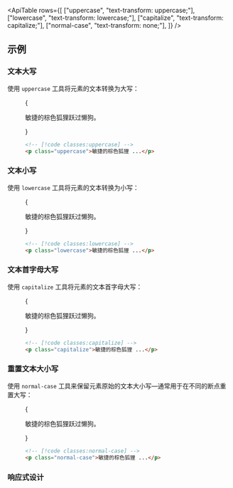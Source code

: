 

<ApiTable
  rows={[
    ["uppercase", "text-transform: uppercase;"],
    ["lowercase", "text-transform: lowercase;"],
    ["capitalize", "text-transform: capitalize;"],
    ["normal-case", "text-transform: none;"],
  ]}
/>

## 示例

### 文本大写

使用 `uppercase` 工具将元素的文本转换为大写：

<Figure>

<Example>
  {
    <p className="text-center text-lg font-medium text-gray-900 uppercase dark:text-gray-200">
      敏捷的棕色狐狸跃过懒狗。
    </p>
  }
</Example>

```html
<!-- [!code classes:uppercase] -->
<p class="uppercase">敏捷的棕色狐狸 ...</p>
```

</Figure>

### 文本小写

使用 `lowercase` 工具将元素的文本转换为小写：

<Figure>

<Example>
  {
    <p className="text-center text-lg font-medium text-gray-900 lowercase dark:text-gray-200">
      敏捷的棕色狐狸跃过懒狗。
    </p>
  }
</Example>

```html
<!-- [!code classes:lowercase] -->
<p class="lowercase">敏捷的棕色狐狸 ...</p>
```

</Figure>

### 文本首字母大写

使用 `capitalize` 工具将元素的文本首字母大写：

<Figure>

<Example>
  {
    <p className="text-center text-lg font-medium text-gray-900 capitalize dark:text-gray-200">
      敏捷的棕色狐狸跃过懒狗。
    </p>
  }
</Example>

```html
<!-- [!code classes:capitalize] -->
<p class="capitalize">敏捷的棕色狐狸 ...</p>
```

</Figure>

### 重置文本大小写

使用 `normal-case` 工具来保留元素原始的文本大小写—通常用于在不同的断点重置大写：

<Figure>

<Example>
  {
    <p className="text-center text-lg font-medium text-gray-900 normal-case dark:text-gray-200">
      敏捷的棕色狐狸跃过懒狗。
    </p>
  }
</Example>

```html
<!-- [!code classes:normal-case] -->
<p class="normal-case">敏捷的棕色狐狸 ...</p>
```

</Figure>

### 响应式设计

<ResponsiveDesign element="p" property="text-transform" defaultClass="capitalize" featuredClass="uppercase" />
